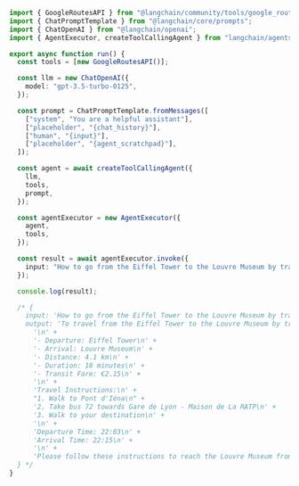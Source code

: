 ```typescript
import { GoogleRoutesAPI } from "@langchain/community/tools/google_routes";
import { ChatPromptTemplate } from "@langchain/core/prompts";
import { ChatOpenAI } from "@langchain/openai";
import { AgentExecutor, createToolCallingAgent } from "langchain/agents";

export async function run() {
  const tools = [new GoogleRoutesAPI()];

  const llm = new ChatOpenAI({
    model: "gpt-3.5-turbo-0125",
  });

  const prompt = ChatPromptTemplate.fromMessages([
    ["system", "You are a helpful assistant"],
    ["placeholder", "{chat_history}"],
    ["human", "{input}"],
    ["placeholder", "{agent_scratchpad}"],
  ]);

  const agent = await createToolCallingAgent({
    llm,
    tools,
    prompt,
  });

  const agentExecutor = new AgentExecutor({
    agent,
    tools,
  });

  const result = await agentExecutor.invoke({
    input: "How to go from the Eiffel Tower to the Louvre Museum by transit?",
  });

  console.log(result);

  /* {
    input: 'How to go from the Eiffel Tower to the Louvre Museum by transit?',
    output: 'To travel from the Eiffel Tower to the Louvre Museum by transit, here is the route information:\n' +
      '\n' +
      '- Departure: Eiffel Tower\n' +
      '- Arrival: Louvre Museum\n' +
      '- Distance: 4.1 km\n' +
      '- Duration: 18 minutes\n' +
      '- Transit Fare: €2.15\n' +
      '\n' +
      'Travel Instructions:\n' +
      "1. Walk to Pont d'Iéna\n" +
      '2. Take bus 72 towards Gare de Lyon - Maison de La RATP\n' +
      '3. Walk to your destination\n' +
      '\n' +
      'Departure Time: 22:03\n' +
      'Arrival Time: 22:15\n' +
      '\n' +
      'Please follow these instructions to reach the Louvre Museum from the Eiffel Tower.'
  } */
}
```